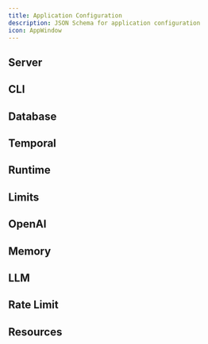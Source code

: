 ```yaml
---
title: Application Configuration
description: JSON Schema for application configuration
icon: AppWindow
---
```



## Server

<SchemaParams
  schema={serverSchema}
  title="Schema Definition"
  collapsible={true}
  defaultExpanded={true}
  paramType="path"
/>

## CLI

<SchemaParams
  schema={cliSchema}
  title="Schema Definition"
  collapsible={true}
  defaultExpanded={true}
  paramType="path"
/>

## Database

<SchemaParams
  schema={databaseSchema}
  title="Schema Definition"
  collapsible={true}
  defaultExpanded={true}
  paramType="path"
/>

## Temporal

<SchemaParams
  schema={temporalSchema}
  title="Schema Definition"
  collapsible={true}
  defaultExpanded={true}
  paramType="path"
/>

## Runtime

<SchemaParams
  schema={runtimeSchema}
  title="Schema Definition"
  collapsible={true}
  defaultExpanded={true}
  paramType="path"
/>

## Limits

<SchemaParams
  schema={limitsSchema}
  title="Schema Definition"
  collapsible={true}
  defaultExpanded={true}
  paramType="path"
/>

## OpenAI

<SchemaParams
  schema={openaiSchema}
  title="Schema Definition"
  collapsible={true}
  defaultExpanded={true}
  paramType="path"
/>

## Memory

<SchemaParams
  schema={memorySchema}
  title="Schema Definition"
  collapsible={true}
  defaultExpanded={true}
  paramType="path"
/>

## LLM

<SchemaParams
  schema={llmSchema}
  title="Schema Definition"
  collapsible={true}
  defaultExpanded={true}
  paramType="path"
/>

## Rate Limit

<SchemaParams
  schema={ratelimitSchema}
  title="Schema Definition"
  collapsible={true}
  defaultExpanded={true}
  paramType="path"
/>

## Resources

<ReferenceCardList>
  <ReferenceCard
    title="JSON Schema Specification"
    description="Official JSON Schema documentation and specification"
    href="https://json-schema.org/"
    icon="FileText"
  />
  <ReferenceCard
    title="JSON Schema Validator"
    description="Online tool for validating JSON schemas"
    href="https://www.jsonschemavalidator.net/"
    icon="CheckCircle"
  />
</ReferenceCardList>
